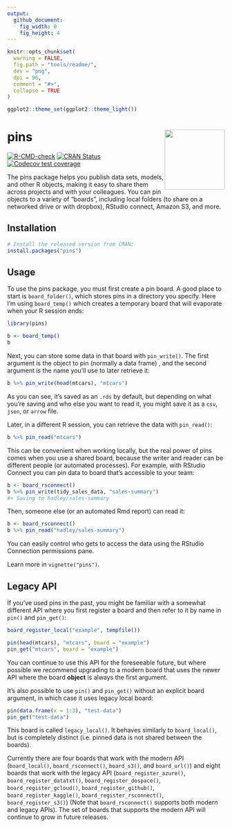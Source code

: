 ```yaml
---
output:
  github_document:
    fig_width: 8
    fig_height: 4
---
```


```r
knitr::opts_chunk$set(
  warning = FALSE,
  fig.path = "tools/readme/", 
  dev = "png",
  dpi = 96,
  comment = "#>",
  collapse = TRUE
)

ggplot2::theme_set(ggplot2::theme_light())
```

# pins <a href='https://pins.rstudio.com'><img src="man/figures/logo.png" align="right" height="139"/></a>

<!-- badges: start -->

[![R-CMD-check](https://github.com/rstudio/pins/workflows/R-CMD-check/badge.svg)](https://github.com/rstudio/pins/actions) [![CRAN Status](https://www.r-pkg.org/badges/version/pins)](https://cran.r-project.org/package=pins) [![Codecov test coverage](https://codecov.io/gh/rstudio/pins/branch/master/graph/badge.svg)](https://codecov.io/gh/rstudio/pins?branch=master)

<!-- badges: end -->

The pins package helps you publish data sets, models, and other R objects, making it easy to share them across projects and with your colleagues.
You can pin objects to a variety of "boards", including local folders (to share on a networked drive or with dropbox), RStudio connect, Amazon S3, and more.

## Installation

```r
# Install the released version from CRAN:
install.packages("pins")
```

## Usage

To use the pins package, you must first create a pin board.
A good place to start is `board_folder()`, which stores pins in a directory you specify.
Here I'm using `board_temp()` which creates a temporary board that will evaporate when your R session ends:

```r
library(pins)

b <- board_temp()
b
```

Next, you can store some data in that board with `pin_write()`.
The first argument is the object to pin (normally a data frame) , and the second argument is the name you'll use to later retrieve it:

```r
b %>% pin_write(head(mtcars), "mtcars")
```

As you can see, it's saved as an `.rds` by default, but depending on what you're saving and who else you want to read it, you might save it as a `csv`, `json`, or `arrow` file.

Later, in a different R session, you can retrieve the data with `pin_read()`:

```r
b %>% pin_read("mtcars")
```

This can be convenient when working locally, but the real power of pins comes when you use a shared board, because the writer and reader can be different people (or automated processes).
For example, with RStudio Connect you can pin data to board that's accessible to your team:

```r
b <- board_rsconnect()
b %>% pin_write(tidy_sales_data, "sales-summary")
#> Saving to hadley/sales-summary
```

Then, someone else (or an automated Rmd report) can read it:

```r
b <- board_rsconnect()
b %>% pin_read("hadley/sales-summary")
```

You can easily control who gets to access the data using the RStudio Connection permissions pane.

Learn more in `vignette("pins")`.

## Legacy API

If you've used pins in the past, you might be familiar with a somewhat different API where you first register a board and then refer to it by name in `pin()` and `pin_get()`:

```r
board_register_local("example", tempfile())

pin(head(mtcars), "mtcars", board = "example")
pin_get("mtcars", board = "example")
```

You can continue to use this API for the foreseeable future, but where possible we recommend upgrading to a modern board that uses the newer API where the board **object** is always the first argument.

It's also possible to use `pin()` and `pin_get()` without an explicit board argument, in which case it uses legacy local board:

```r
pin(data.frame(x = 1:3), "test-data")
pin_get("test-data")
```

This board is called `legacy_local()`.
It behaves similarly to `board_local()`, but is completely distinct (i.e. pinned data is not shared between the boards).

Currently there are four boards that work with the modern API (`board_local()`, `board_rsconnect()`, `board_s3()`, and `board_url()`) and eight boards that work with the legacy API (`board_register_azure()`, `board_register_datatxt()`, `board_register_dospace()`, `board_register_gcloud()`, `board_register_github()`, `board_register_kaggle()`, `board_register_rsconnect()`, `board_register_s3()`) (Note that `board_rsconnect()` supports both modern and legacy APIs).
The set of boards that supports the modern API will continue to grow in future releases.

